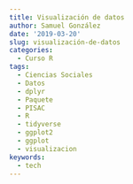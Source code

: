 ```yaml
---
title: Visualización de datos
author: Samuel González
date: '2019-03-20'
slug: visualización-de-datos
categories:
  - Curso R
tags:
  - Ciencias Sociales
  - Datos
  - dplyr
  - Paquete
  - PISAC
  - R
  - tidyverse
  - ggplot2
  - ggplot
  - visualizacion
keywords:
  - tech
---
```


<!--more-->
